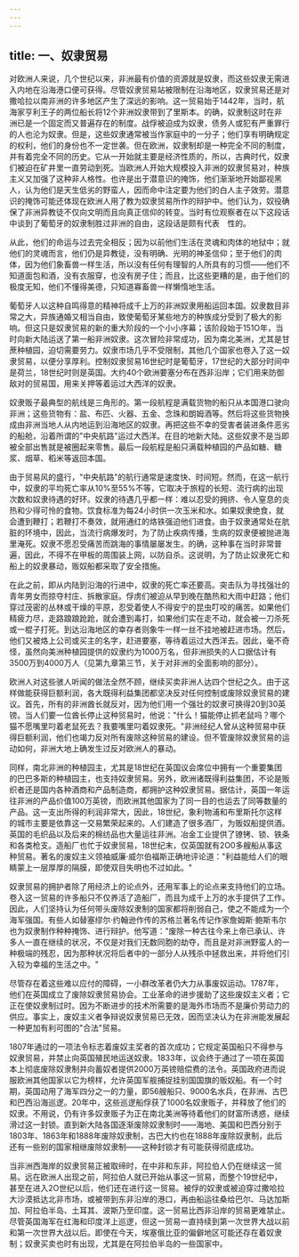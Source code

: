 ```yaml
---
---
---
```

title: 一、奴隶贸易
---



对欧洲人来说，几个世纪以来，非洲最有价值的资源就是奴隶，而这些奴隶无需进入内地在沿海港口便可获得。尽管奴隶贸易站被限制在沿海地区，奴隶贸易还是对撒哈拉以南非洲的许多地区产生了深远的影响。这一贸易始于1442年，当时，航海家亨利王子的两位船长将12个非洲奴隶带到了里斯本。的确，奴隶制这时在非洲已是一个固定而又普遍存在的制度。战俘被迫成为奴隶，债务人或犯有严重罪行的人也沦为奴隶。但是，这些奴隶通常被当作家庭中的一分子；他们享有明确规定的权利，他们的身份也不一定世袭。但在欧洲，奴隶制却是一种完全不同的制度，并有着完全不同的历史。它从一开始就主要是经济性质的，所以，古典时代，奴隶们被迫在矿井里一直劳动到死。当欧洲人开始大规模投入非洲的奴隶贸易对，种族主义又加强了这种非人格性。也许是出于潜意识的掩饰，他们渐渐地开始鄙视黑人，认为他们是天生低劣的野蛮人，因而命中注定要为他们的白人主子效劳。潜意识的掩饰可能还体现在欧洲人用了教为奴隶贸易所作的辩护中。他们认为，奴役确保了非洲异教徒不仅向文明而且向真正信仰的转变。当时有位观察者在以下这段话中谈到了葡萄牙的奴隶制胜过非洲的自由，这段话是颇有代表　性的。

从此，他们的命运与过去完全相反；因为以前他们生活在灵魂和肉体的地狱中；就他们的灵魂而言，他们仍是异教徒，没有明确、光明的神圣信仰；至于他们的肉体，因为他们象畜兽一样生活，所以没有任何有理智的人所具有的习惯——他们不知道面包和酒，没有衣服穿，也没有房子住；而且，比这些更糟的是，由于他们的极度无知，他们不懂得美德，只知道寡畜兽一样懒惰地生活。

葡萄牙人以这种自鸣得意的精神将成千上万的非洲奴隶用船运回本国。奴隶数目非常之大，异族通婚又相当自由，致使葡萄牙某些地方的种族成分受到了极大的影响。但这只是奴隶贸易的新的重大阶段的一个小小序幕；该阶段始于151O年，当时向新大陆运送了第一船非洲奴隶。这次冒险非常成功，因为南北美洲，尤其是甘蔗种植园，迫切需要劳力。奴隶市场几乎不受限制，其他几个国家也卷入了这一奴隶贸易，以便分享厚利。控制奴隶贸易16世纪时是葡萄牙，17世纪的大部分时间中是荷兰，18世纪时则是英国。大约40个欧洲要塞分布在西非沿岸；它们用来防御敌对的贸易国，用来关押等着运过大西洋的奴隶。

奴隶贩子最典型的航线是三角形的。第一段航程是满载货物的船只从本国港口驶向非洲；这些货物有：盐、布匹、火器、五金、念珠和朗姆酒等。然后将这些货物换成由非洲当地人从内地运到沿海地区的奴隶。再把这些不幸的受害者装进条件恶劣的船舱，沿着所谓的"中央航路"运过大西洋。在目的地新大陆。这些奴隶不是当即被全部出售就是被圈起来零售。最后一段航程是船只满载种植园的产品如糖、糖浆、烟草、稻米等返回本国。

由于贸易风的盛行，"中央航路"的航行通常是速度快、时间短。然而，在这一航行中，奴隶的平均死亡率从10%至55%不等，它取决于旅程的长短、流行病的出现次数和奴隶待遇的好环。奴隶的待遇几乎都一样：难以忍受的拥挤、令人窒息的炎热和少得可怜的食物。饮食标准为每24小时供一次玉米和水。如果奴隶绝食，就会遭到鞭打；若鞭打不奏效，就用通红的烙铁强迫他们进食。由于奴隶通常处在肮脏的环境中，因此，当流行病爆发时，为了防止疾病传播，生病的奴隶便被抛进海里淹死。奴隶不愿忍受痛苦而跳海的事情屡屡发生。的确，这种事在当时非常普遍，因此，不得不在甲板的周围装上网，以防自杀。这说明，为了防止奴隶死亡和船上的奴隶暴动，贩奴船都采取了安全措施。

在此之前，即从内陆到沿海的行进中，奴隶的死亡率还要高。突击队为寻找强壮的青年男女而掠夺村庄、拆散家庭。俘虏们被迫从早到晚在酷热和大雨中赶路；他们穿过茂密的丛林或干燥的平原，忍受着使人不得安宁的昆虫叮咬的痛苦。如果他们精疲力尽，走路踉踉跄跄，就会遭到毒打，如果他们实在走不动，就会被一刀杀死或一棍子打死。到达沿海地区的幸存者则象牛一样一丝不挂地被赶进市场。然后，他们又被烙上公司或买主的名字，赶进要塞，等待着运过大西洋去。因此，毫不奇怪，虽然向美洲种植园提供的奴隶约为1000万名，但非洲损失的人口据估计有3500万到4000万人（见第九章第三节，关于对非洲的全面影响的部分）。

欧洲人对这些骇人听闻的做法全然不顾，继续买卖非洲人达四个世纪之久。由于这样做能获得巨额利润，各大既得利益集团都坚决反对任何控制或废除奴隶贸易的建议。首先，所有的非洲酋长就反对，因为他们用一个强壮的奴隶可换得20到30英镑。当人们要一位酋长停止这种贸易时，他说："什么！猫能停止抓老鼠吗？哪个猫不愿嘴里叼着老鼠死去？我要嘴里叼着奴隶死。"非洲经纪人曾从这种贸易中获得巨额利润，他们也竭力反对所有废除这种贸易的建设。但不管废除奴隶贸易的运动如何，非洲大地上确发生过反对欧洲人的暴动。

同样，南北非洲的种植园主，尤其是18世纪在英国议会席位中拥有一个重要集团的巴巴多斯的种植园主，也支持奴隶贸易。另外，欧洲诸既得利益集团，不论是贩织者还是国内各种酒商和产品制造商，都拥护这种奴隶贸易。据估计，英国一年运往非洲的产品价值100万英镑，而欧洲其他国家为了同一目的也运去了同等数量的产品。这一支出所得的利润非常大，因此，18世纪，象利物浦和布里斯托尔这样的城市主要是依靠这一交易繁荣起来的。人们建造了很多酒厂，为贩奴船提供酒。英国的毛织品以及后来的棉纺品也大量运往非洲。冶金工业提供了镣铐、锁、铁条和各类枪支。造船厂也忙于奴隶贸易，18世纪末，仅英国就有2O0多艘船从事这种贸易。著名的废奴主义领袖威廉·威尔伯福斯正确地评论道："利益能给人们的眼睛蒙上一层厚厚的隔膜，即使双目失明也不过如此。"

奴隶贸易的拥护者除了用经济上的论点外，还用军事上的论点来支持他们的立场。卷入这一贸易的许多船只不仅养活了造船厂，而且为成千上万的水手提供了工作。因此，人们坚持认为任何带头废除奴隶制的国家都将削弱自己，使之不能成为一个海军强国。有些人如替塞缪尔·约翰逊作传的苏格兰著名传记作家詹姆斯·鲍斯韦尔也为奴隶制作种种掩饰、进行辩护。他写道："废除一种古往今来上帝已承认、许多人一直在继续的状况，不仅是对我们无数同胞的劫夺，而且是对非洲野蛮人的一种极端的残忍，因为那种状况将后者中的一部分人从残杀中拯救出来，并将他们引入较为幸福的生活之中。"

尽管存在着这些难以应付的障碍，一小群改革者仍大力从事废奴运动。1787年，他们在英国成立了废除奴隶贸易协会。工业革命的进步援助了这些废奴主义者；它正在使奴隶制过时。因为不断进步的技术所需要的是海外市场而不是廉价劳动力的供应。事实上，废奴主义者争辩说奴隶贸易已无效，因而坚决认为在非洲能发展起一种更加有利可图的"合法"贸易。

1807年通过的一项法令标志着废奴主奖者的首次成功；它规定英国船只不得参与奴隶贸易，并禁止向英国殖民地运送奴隶。1833年，议会终于通过了一项在英国本上彻底废除奴隶制并向蓄奴者提供2000万英镑赔偿费的法令。英国政府进而说服欧洲其他国家以它为榜样，允许英国军舰捕捉挂别国国旗的贩奴船。有一个时期，英国动用了海军四分之一的力量，即56艘船只、9000名水兵，在非洲、古巴和巴西沿海巡逻。20年中，这些巡逻船俘获了1000名奴隶贩子，并释放了他们的奴隶。不用说，仍有许多奴隶贩子为正在南北美洲等待着他们的财富所诱惑，继续滑过这一封锁。直到新大陆各国逐渐废除奴隶制时——海地、美国和巴西分别于1803年、1863年和1888年废除奴隶制，古巴大约也在1888年废除奴隶制，此后还有一些别的国家相继废除奴隶制——这种封锁才有可能获得彻底成功。

当非洲西海岸的奴隶贸易正被取缔时，在中非和东非，阿拉伯人仍在继续这一贸易。远在欧洲人出现之前，阿拉伯人就已开始从事这一贸易，而整个19世纪中，甚至在进入2O世纪以后，他们还在进行这一贸易。被俘的奴隶或被迫穿过撒哈拉大沙漠抵达北非市场，或被带到东非沿岸的港口，再由船运往桑给巴尔、马达加斯加、阿拉伯半岛、土耳其、波斯乃至印度。这一贸易比西非沿岸的贸易更难禁止。尽管英国海军在红海和印度洋上巡逻，但这一贸易一直持续到第一次世界大战以前和第一次世界大战以后。即使在今天，埃塞俄比亚的偏僻地区可能还存在着奴隶制；奴隶买卖也时有出现，尤其是在阿拉伯半岛的一些国家中。